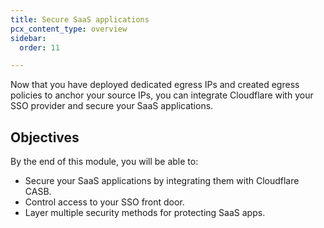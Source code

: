 ```yaml
---
title: Secure SaaS applications
pcx_content_type: overview
sidebar:
  order: 11

---
```


Now that you have deployed dedicated egress IPs and created egress policies to anchor your source IPs, you can integrate Cloudflare with your SSO provider and secure your SaaS applications.

## Objectives

By the end of this module, you will be able to:

* Secure your SaaS applications by integrating them with Cloudflare CASB.
* Control access to your SSO front door.
* Layer multiple security methods for protecting SaaS apps.
